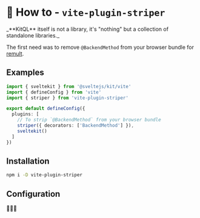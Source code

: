
# 🥶 How to - `vite-plugin-striper`

<Callout type="info" emoji="💡">
  _**KitQL** itself is not a library, it's "nothing" but a collection of standalone libraries._
</Callout>

The first need was to remove `@BackendMethod` from your browser bundle for
[remult](https://remult.dev/).

## Examples

```ts filename="vite.config.ts" {3, 7, 8}
import { sveltekit } from '@sveltejs/kit/vite'
import { defineConfig } from 'vite'
import { striper } from 'vite-plugin-striper'

export default defineConfig({
  plugins: [
    // To strip `@BackendMethod` from your browser bundle
    striper({ decorators: ['BackendMethod'] }),
    sveltekit()
  ]
})
```

## Installation

```sh npm2yarn
npm i -D vite-plugin-striper
```

## Configuration

🚧🚧🚧
